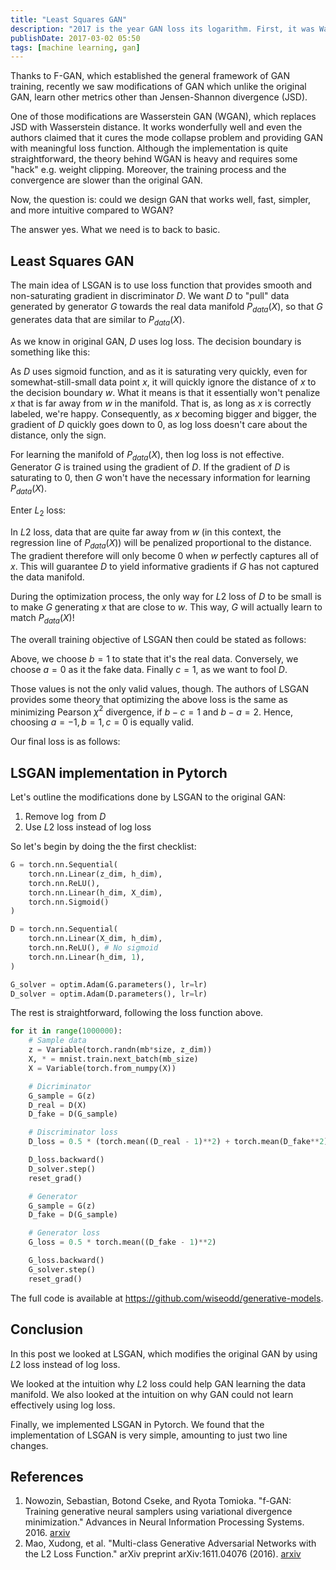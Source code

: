 ```yaml
---
title: "Least Squares GAN"
description: "2017 is the year GAN loss its logarithm. First, it was Wasserstein GAN, and now, it's LSGAN's turn."
publishDate: 2017-03-02 05:50
tags: [machine learning, gan]
---
```



Thanks to F-GAN, which established the general framework of GAN training, recently we saw modifications of GAN which unlike the original GAN, learn other metrics other than Jensen-Shannon divergence (JSD).

One of those modifications are Wasserstein GAN (WGAN), which replaces JSD with Wasserstein distance. It works wonderfully well and even the authors claimed that it cures the mode collapse problem and providing GAN with meaningful loss function. Although the implementation is quite straightforward, the theory behind WGAN is heavy and requires some "hack" e.g. weight clipping. Moreover, the training process and the convergence are slower than the original GAN.

Now, the question is: could we design GAN that works well, fast, simpler, and more intuitive compared to WGAN?

The answer yes. What we need is to back to basic.

## Least Squares GAN

The main idea of LSGAN is to use loss function that provides smooth and non-saturating gradient in discriminator $D$. We want $D$ to "pull" data generated by generator $G$ towards the real data manifold $P_{data}(X)$, so that $G$ generates data that are similar to $P_{data}(X)$.

As we know in original GAN, $D$ uses log loss. The decision boundary is something like this:

<BlogImage
  imagePath='/img/least-squares-gan/00.png'
  altText='Log-loss decision boundary.'
/>

As $D$ uses sigmoid function, and as it is saturating very quickly, even for somewhat-still-small data point $x$, it will quickly ignore the distance of $x$ to the decision boundary $w$. What it means is that it essentially won't penalize $x$ that is far away from $w$ in the manifold. That is, as long as $x$ is correctly labeled, we're happy. Consequently, as $x$ becoming bigger and bigger, the gradient of $D$ quickly goes down to $0$, as log loss doesn't care about the distance, only the sign.

For learning the manifold of $P_{data}(X)$, then log loss is not effective. Generator $G$ is trained using the gradient of $D$. If the gradient of $D$ is saturating to $0$, then $G$ won't have the necessary information for learning $P_{data}(X)$.

Enter ${L_2}$ loss:

<BlogImage imagePath='/img/least-squares-gan/01.png' altText='L2 decision boundary.' />

In $L2$ loss, data that are quite far away from $w$ (in this context, the regression line of $P_{data}(X)$) will be penalized proportional to the distance. The gradient therefore will only become $0$ when $w$ perfectly captures all of $x$. This will guarantee $D$ to yield informative gradients if $G$ has not captured the data manifold.

During the optimization process, the only way for $L2$ loss of $D$ to be small is to make $G$ generating $x$ that are close to $w$. This way, $G$ will actually learn to match $P_{data}(X)$!

The overall training objective of LSGAN then could be stated as follows:

<BlogImage imagePath='/img/least-squares-gan/02.png' altText='LSGAN loss.' />

Above, we choose $b = 1$ to state that it's the real data. Conversely, we choose $a = 0$ as it the fake data. Finally $c = 1$, as we want to fool $D$.

Those values is not the only valid values, though. The authors of LSGAN provides some theory that optimizing the above loss is the same as minimizing Pearson $\chi^2$ divergence, if $b - c = 1$ and $b - a = 2$. Hence, choosing $a = -1, b = 1, c = 0$ is equally valid.

Our final loss is as follows:

<BlogImage imagePath='/img/least-squares-gan/03.png' altText='LSGAN loss' />

## LSGAN implementation in Pytorch

Let's outline the modifications done by LSGAN to the original GAN:

1. Remove $\log$ from $D$
2. Use $L2$ loss instead of log loss

So let's begin by doing the the first checklist:

```python
G = torch.nn.Sequential(
    torch.nn.Linear(z_dim, h_dim),
    torch.nn.ReLU(),
    torch.nn.Linear(h_dim, X_dim),
    torch.nn.Sigmoid()
)

D = torch.nn.Sequential(
    torch.nn.Linear(X_dim, h_dim),
    torch.nn.ReLU(), # No sigmoid
    torch.nn.Linear(h_dim, 1),
)

G_solver = optim.Adam(G.parameters(), lr=lr)
D_solver = optim.Adam(D.parameters(), lr=lr)
```

The rest is straightforward, following the loss function above.

```python
for it in range(1000000):
    # Sample data
    z = Variable(torch.randn(mb*size, z_dim))
    X, * = mnist.train.next_batch(mb_size)
    X = Variable(torch.from_numpy(X))

    # Dicriminator
    G_sample = G(z)
    D_real = D(X)
    D_fake = D(G_sample)

    # Discriminator loss
    D_loss = 0.5 * (torch.mean((D_real - 1)**2) + torch.mean(D_fake**2))

    D_loss.backward()
    D_solver.step()
    reset_grad()

    # Generator
    G_sample = G(z)
    D_fake = D(G_sample)

    # Generator loss
    G_loss = 0.5 * torch.mean((D_fake - 1)**2)

    G_loss.backward()
    G_solver.step()
    reset_grad()
```

The full code is available at https://github.com/wiseodd/generative-models.

## Conclusion

In this post we looked at LSGAN, which modifies the original GAN by using $L2$ loss instead of log loss.

We looked at the intuition why $L2$ loss could help GAN learning the data manifold. We also looked at the intuition on why GAN could not learn effectively using log loss.

Finally, we implemented LSGAN in Pytorch. We found that the implementation of LSGAN is very simple, amounting to just two line changes.

## References

1. Nowozin, Sebastian, Botond Cseke, and Ryota Tomioka. "f-GAN: Training generative neural samplers using variational divergence minimization." Advances in Neural Information Processing Systems. 2016. [arxiv](https://arxiv.org/abs/1606.00709)
2. Mao, Xudong, et al. "Multi-class Generative Adversarial Networks with the L2 Loss Function." arXiv preprint arXiv:1611.04076 (2016). [arxiv](https://arxiv.org/abs/1611.04076v2)
